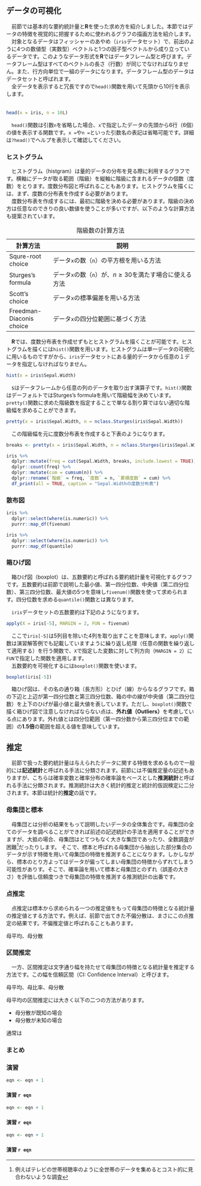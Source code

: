 ## データの可視化
　前節では基本的な要約統計量と**R**を使った求め方を紹介しました。本節ではデータの特徴を視覚的に把握するために使われるグラフの描画方法を紹介します。  
　対象となるデータはフィッシャーのあやめ（`iris`データセット）で、前出のように4つの数値型（実数型）ベクトルと1つの因子型ベクトルから成り立っているデータです。このようなデータ形式を**R**ではデータフレーム型と呼びます。データフレーム型はすべてのベクトルの長さ（行数）が同じでなければなりません。また、行方向単位で一組のデータになります。データフレーム型のデータはデータセットと呼ばれます。  
　全データを表示すると冗長ですので`head()`関数を用いて先頭から10行を表示します。  
　

```r
head(x = iris, n = 10L)
```
　`head()`関数は引数`n`を省略した場合、`x`で指定したデータの先頭から6行（6個）の値を表示する関数です。`x =`や`n =`といった引数名の表記は省略可能です。詳細は`?head()`でヘルプを表示して確認してください。


### ヒストグラム
　ヒストグラム（histgram）は量的データの分布を見る際に利用するグラフです。横軸にデータが取る範囲（階級）を縦軸に階級に含まれるデータの個数（度数）をとります。度数分布図と呼ばれることもあります。ヒストグラムを描くには、まず、度数の分布表を作成する必要があります。  
　度数分布表を作成するには、最初に階級を決める必要があります。階級の決め方は任意なのできりの良い数値を使うことが多いですが、以下のような計算方法も提案されています。

\newpage

: 階級数の計算方法

計算方法          | 説明
------------------|------------------------------------------------------------
Squre-root choice | データ`x`の数（`n`）の平方根を用いる方法
Sturges’s formula | データ`x`の数（`n`）が、$n \ge 30$を満たす場合に使える方法
Scott's choice    | データ`x`の標準偏差を用いる方法
Freedman-Diaconis choice | データ`x`の四分位範囲に基づく方法


　**R**では、度数分布表を作成せずもとヒストグラムを描くことが可能です。ヒストグラムを描くには`hist()`関数を用います。ヒストグラムは単一データの可視化に用いるものですがから、`iris`データセットにある量的データから任意の１データを指定しなければなりません。

```r
hist(x = iris$Sepal.Width)
```

　`$`はデータフレームから任意の列のデータを取り出す演算子です。`hist()`関数はデーフォルトではSturges's formulaを用いて階級幅を決めています。`pretty()`関数に求めた階級数を指定することで単なる割り算ではない適切な階級幅を求めることができます。
　
```r
pretty(x = iris$Sepal.Width, n = nclass.Sturges(iris$Sepal.Width))
```

\newpage

　この階級幅を元に度数分布表を作成すると下表のようになります。

```r
breaks <- pretty(x = iris$Sepal.Width, n = nclass.Sturges(iris$Sepal.Width))

iris %>% 
  dplyr::mutate(freq = cut(Sepal.Width, breaks, include.lowest = TRUE)) %>% 
  dplyr::count(freq) %>% 
  dplyr::mutate(cum = cumsum(n)) %>% 
  dplyr::rename(`階級` = freq, `度数` = n, `累積度数` = cum) %>% 
  df_print(all = TRUE, caption = "Sepal.Widthの度数分布表")
```




### 散布図

```r
iris %>% 
  dplyr::select(where(is.numeric)) %>% 
  purrr::map_df(fivenum)

iris %>% 
  dplyr::select(where(is.numeric)) %>% 
  purrr::map_df(quantile)
```



### 箱ひげ図
　箱ひげ図（boxplot）は、五数要約と呼ばれる要約統計量を可視化するグラフです。五数要約は前節で説明した最小値、第一四分位数、中央値（第二四分位数）、第三四分位数、最大値の5つを意味し`fivenum()`関数を使って求められます。四分位数を求める`quantile()`関数とは異なります。  


　`iris`データセットの五数要約は下記のようになります。

```r
apply(X = iris[-5], MARGIN = 2, FUN = fivenum)
```

　ここで`iris[-5]`は5列目を除いた4列を取り出すことを意味します。`apply()`関数は演習解答例でも記載していますように繰り返し処理（任意の関数を繰り返して適用する）を行う関数で、`X`で指定した変数に対して列方向（`MARGIN = 2`）に`FUN`で指定した関数を適用します。  
　五数要約を可視化するには`boxplot()`関数を使います。

```r
boxplot(iris[-5])
```

　箱ひげ図は、その名の通り箱（長方形）とひげ（線）からなるグラフです。箱の下辺と上辺が第一四分位数と第三四分位数、箱の中の線が中央値（第二四分位数）を上下のひげが最小値と最大値を表しています。ただし、`boxplot()`関数で描く箱ひげ図で注意しなければならない点は、**外れ値（Outliers）**を考慮している点にあります。外れ値とは四分位範囲（第一四分数から第三四分位までの範囲）の**1.5倍**の範囲を超える値を意味しています。




## 推定
　前節で扱った要約統計量は与えられたデータに関する特徴を求めるもので一般的には**記述統計**と呼ばれる手法に分類されます。前節には不偏推定量の記述もありますが、こちらは確率変数と確率分布の確率論をベースとした**推測統計**と呼ばれる手法に分類されます。推測統計は大きく統計的推定と統計的仮説検定に二分されます。本節は統計的**推定**の話です。


### 母集団と標本
　母集団とは分析の結果をもって説明したいデータの全体集合です。母集団の全てのデータを調べることができれば前述の記述統計の手法を適用することができますが、大抵の場合、母集団はとてつもなく大きな集団であったり、全数調査が困難[^31]だったりします。
そこで、標本と呼ばれる母集団から抽出した部分集合のデータが示す特徴を用いて母集団の特徴を推測することになります。しかしながら、標本のとり方よってはデータが偏ってしまい母集団の特徴からずれてしまう可能性がありす。そこで、確率論を用いて標本と母集団とのずれ（誤差の大きさ）を評価し信頼度つきで母集団の特徴を推測する推測統計の出番です。

[^31]: 例えばテレビの世帯視聴率のように全世帯のデータを集めるとコスト的に見合わないような調査


### 点推定
　点推定は標本から求められる一つの推定値をもって母集団の特徴となる統計量の推定値とする方法です。例えば、前節で出てきた不偏分散は、まさにこの点推定の結果です。不偏推定値と呼ばれることもあります。

母平均、母分散


### 区間推定
　一方、区間推定は文字通り幅を持たせて母集団の特徴となる統計量を推定する方法です。この幅を信頼区間（CI: Confidence Interval）と呼びます。

母平均、母比率、母分散


母平均の区間推定には大きく以下の二つの方法があります。

* 母分散が既知の場合
* 母分散が未知の場合

通常は




### まとめ


<!-- \newpage -->

### 演習
```r
eqn <- eqn + 1
```

#### 演習 `r eqn` {.unnumbered}

```r
eqn <- eqn + 1
```

#### 演習 `r eqn` {.unnumbered}

```r
eqn <- eqn + 1
```

#### 演習 `r eqn` {.unnumbered}

